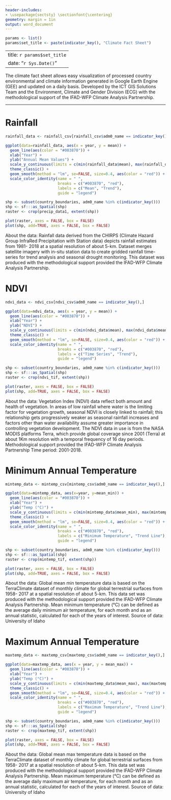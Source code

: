 ```yaml
---
header-includes: 
- \usepackage{sectsty} \sectionfont{\centering}
geometry: margin = 1in
output: word_document
---
```


```r
params <- list()
params$set_title <- paste(indicator_key(), "Climate Fact Sheet")
```

---
title: `r params$set_title`
date: "`r Sys.Date()`"
---

The climate fact sheet allows easy visualization of processed country environmental and climate information generated in Google Earth Engine (GEE) and updated on a daily basis. Developed by the ICT GIS Solutions Team and the Environment, Climate and Gender Division (ECG) with the methodological support of the IFAD-WFP Climate Analysis Partnership.

***

# Rainfall
```r

rainfall_data <- rainfall_csv[rainfall_csv$adm0_name == indicator_key(),]

ggplot(data=rainfall_data, aes(x = year, y = mean)) +
  geom_line(aes(color = "#003870")) +
  xlab("Year") + 
  ylab("Annual Mean Values") +
  scale_y_continuous(limits = c(min(rainfall_data$mean), max(rainfall_data$mean))) +
  theme_classic() +
  geom_smooth(method = "lm", se=FALSE, size=0.4, aes(color = "red")) +
  scale_color_identity(name = " ",
                       breaks = c("#003870", "red"),
                       labels = c("Mean", "Trend"),
                       guide = "legend")

```     

```r

shp <- subset(country_boundaries, adm0_name %in% c(indicator_key()))
shp <- sf:::as_Spatial(shp)
raster <- crop(precip_data1, extent(shp))

plot(raster, axes = FALSE, box = FALSE)
plot(shp, add=TRUE, axes = FALSE, box = FALSE)

```     


About the data:
Rainfall data derived from the CHIRPS (Climate Hazard Group InfraRed Precipitation with 
Station data) depicts rainfall estimates from 1981- 2018 at a spatial resolution of about 5-km. Dataset merges satellite imagery with in-situ station data to create gridded rainfall time-series for trend analysis and seasonal drought monitoring. This dataset was produced with the methodological support provided the IFAD-WFP Climate Analysis Partnership.


# NDVI
```r

ndvi_data <- ndvi_csv[ndvi_csv$adm0_name == indicator_key(),]

ggplot(data=ndvi_data, aes(x = year, y = mean)) +
  geom_line(aes(color = "#003870")) +
  xlab("Year") + 
  ylab("NDVI") +
  scale_y_continuous(limits = c(min(ndvi_data$mean), max(ndvi_data$mean))) +
  theme_classic() +
  geom_smooth(method = "lm", se=FALSE, size=0.4, aes(color = "red")) +
  scale_color_identity(name = " ",
                       breaks = c("#003870", "red"),
                       labels = c("Time Series", "Trend"),
                       guide = "legend")

```


```r

shp <- subset(country_boundaries, adm0_name %in% c(indicator_key()))
shp <- sf:::as_Spatial(shp)
raster <- crop(ndvi_tif, extent(shp))

plot(raster, axes = FALSE, box = FALSE)
plot(shp, add=TRUE, axes = FALSE, box = FALSE)

```


About the data:
Vegetation Index (NDVI) data reflect both amount and health of vegetation. 
In areas of low rainfall where water is the limiting factor for vegetation growth, 
seasonal NDVI is closely linked to rainfall; this relationship gets progressively 
weaker as seasonal rainfall increases and factors other than water availability 
assume greater importance in controlling vegetation development. The NDVI data in 
use is from the NASA MODIS platforms Terra, which provide global coverage since 2001 
(Terra) at about 1Km resolution with a temporal frequency of 16 day periods. Methodological support provided the IFAD-WFP Climate Analysis Partnership Time period: 2001-2018.

# Minimum Annual Temperature

```r

mintemp_data <- mintemp_csv[mintemp_csv$adm0_name == indicator_key(),]

ggplot(data=mintemp_data, aes(x=year, y=mean_min)) +
  geom_line(aes(color = "#003870")) +
  xlab("Year") + 
  ylab("Temp (°C)") +
  scale_y_continuous(limits = c(min(mintemp_data$mean_min), max(mintemp_data$mean_min))) +
  theme_classic() +
  geom_smooth(method = "lm", se=FALSE, size=0.4, aes(color = "red")) +
  scale_color_identity(name = " ",
                       breaks = c("#003870", "red"),
                       labels = c("Minimum Temperature", "Trend Line"),
                       guide = "legend")

```

```r

shp <- subset(country_boundaries, adm0_name %in% c(indicator_key()))
shp <- sf:::as_Spatial(shp)
raster <- crop(mintemp_tif, extent(shp))

plot(raster, axes = FALSE, box = FALSE)
plot(shp, add=TRUE, axes = FALSE, box = FALSE)

```


About the data:
Global mean min temperature data is based on the TerraClimate dataset of monthly climate for global terrestrial surfaces from 1958- 2017 at a spatial resolution of about 5-km. This data set was produced with the methodological support provided the IFAD-WFP Climate Analysis Partnership. Mean minimum temperature (°C) can be defined as the average daily minimum air temperature, for each month and as an annual statistic, calculated for each of the years of interest. Source of data: University of Idaho

# Maximum Annual Temperature
```r

maxtemp_data <- maxtemp_csv[maxtemp_csv$adm0_name == indicator_key(),]

ggplot(data=maxtemp_data, aes(x = year, y = mean_max)) +
  geom_line(aes(color = "#003870")) +
  xlab("Year") + 
  ylab("Temp (°C)") +
  scale_y_continuous(limits = c(min(maxtemp_data$mean_max), max(maxtemp_data$mean_max))) +
  theme_classic() +
  geom_smooth(method = "lm", se=FALSE, size=0.4, aes(color = "red")) +
  scale_color_identity(name = " ",
                       breaks = c("#003870", "red"),
                       labels = c("Maximum Temperature", "Trend Line"),
                       guide = "legend")

```

```r

shp <- subset(country_boundaries, adm0_name %in% c(indicator_key()))
shp <- sf:::as_Spatial(shp)
raster <- crop(maxtemp_tif, extent(shp))

plot(raster, axes = FALSE, box = FALSE)
plot(shp, add=TRUE, axes = FALSE, box = FALSE)

```

About the data:
Global mean max temperature data is based on the TerraClimate dataset of monthly climate for global terrestrial surfaces from 1958- 2017 at a spatial resolution of about 5-km. This data set was produced with the methodological support provided the IFAD-WFP Climate Analysis Partnership. Mean maximum temperature (°C) can be defined as the average daily maximum air temperature, for each month and as an annual statistic, calculated for each of the years of interest. Source of data: University of Idaho
